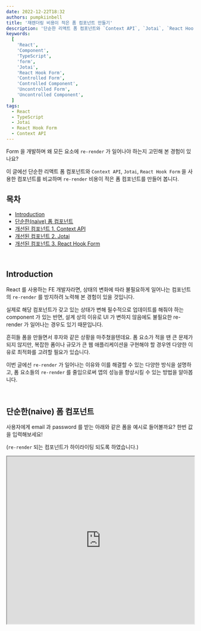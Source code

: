 ```yaml
---
date: 2022-12-22T18:32
authors: pumpkiinbell
title: '재렌더링 비용이 적은 폼 컴포넌트 만들기'
description: '단순한 리액트 폼 컴포넌트와 `Context API`, `Jotai`, `React Hook Form` 을 사용한 컴포넌트를 비교하며 `re-render` 비용이 적은 폼 컴포넌트를 만들어 봅니다.'
keywords:
  [
    'React',
    'Component',
    'TypeScript',
    'form',
    'Jotai',
    'React Hook Form',
    'Controlled Form',
    'Controlled Component',
    'Uncontrolled Form',
    'Uncontrolled Component',
  ]
tags:
  - React
  - TypeScript
  - Jotai
  - React Hook Form
  - Context API
---
```


Form 을 개발하며 왜 모든 요소에 `re-render` 가 일어나야 하는지 고민해 본 경험이 있나요?

이 글에선 단순한 리액트 폼 컴포넌트와 `Context API`, `Jotai`, `React Hook Form` 을 사용한 컴포넌트를 비교하며
`re-render` 비용이 적은 폼 컴포넌트를 만들어 봅니다.

<!--truncate-->

## 목차

- [Introduction](#Introduction)
- [단순한(naive) 폼 컴포넌트](#단순한naive-폼-컴포넌트)
- [개선된 컴포넌트 1. Context API](#개선된-컴포넌트-1-context-api)
- [개선된 컴포넌트 2. Jotai](#개선된-컴포넌트-2-jotai)
- [개선된 컴포넌트 3. React Hook Form](#개선된-컴포넌트-3-react-hook-form)

<br />

## Introduction

React 를 사용하는 FE 개발자라면,
상태의 변화에 따라 불필요하게 일어나는 컴포넌트의 `re-render` 를 방지하려 노력해 본 경험이 있을 것입니다.

실제로 해당 컴포넌트가 갖고 있는 상태가 변해 필수적으로 업데이트를 해줘야 하는 component 가 있는 반면,
설계 상의 이유로 UI 가 변하지 않음에도 불필요한 re-render 가 일어나는 경우도 있기 때문입니다.

흔히들 폼을 만들면서 후자와 같은 상황을 마주쳤을텐데요.
폼 요소가 적을 땐 큰 문제가 되지 않지만,
복잡한 폼이나 규모가 큰 웹 애플리케이션을 구현해야 할 경우엔
다양한 이유로 최적화를 고려할 필요가 있습니다.

이번 글에선 `re-render` 가 일어나는 이유와 이를 해결할 수 있는 다양한 방식을 설명하고,
폼 요소들의 `re-render` 를 줄임으로써 앱의 성능을 향상시킬 수 있는 방법을 알아봅니다.

<br />

## 단순한(naive) 폼 컴포넌트

사용자에게 email 과 password 를 받는 아래와 같은 폼을 예시로 들어볼까요? 한번 값을 입력해보세요!

(`re-render` 되는 컴포넌트가 하이라이팅 되도록 하였습니다.)

<iframe
  src="https://codesandbox.io/embed/jotai-form-reference-with-rr-qfxcfn?autoresize=1&fontsize=14&hidenavigation=1&module=%2Fsrc%2FBasicForm%2FBasicForm.tsx&initialpath=%2Fbasic&theme=dark"
  width="100%"
  height="450"
  title="jotai form reference with RR"
  allow="accelerometer; ambient-light-sensor; camera; encrypted-media; geolocation; gyroscope; hid; microphone; midi; payment; usb; vr; xr-spatial-tracking"
  sandbox="allow-forms allow-modals allow-popups allow-presentation allow-same-origin allow-scripts"
  style={{ marginBottom: '10px' }}
/>

<details>
<summary><b>위 폼 요소의 코드는 다음과 같습니다. (클릭)</b></summary>

```tsx
import React, { useState } from 'react';

import Form from '../components/Form';
import Input from '../components/Input';

type FormState = {
  email: string;
  password: string;
};

export default function BasicForm() {
  const [formState, setFormState] = useState<FormState>({
    email: '',
    password: '',
  });

  return (
    <Form
      onSubmit={(event: React.FormEvent<HTMLFormElement>) => {
        event.preventDefault();

        console.debug(formState);
      }}
    >
      <h1>Basic Form</h1>

      <Input
        type="text"
        placeholder="email"
        value={formState.email}
        onChange={(event) => {
          setFormState((prevState) => ({
            ...prevState,
            email: event.target.value,
          }));
        }}
      />

      <Input
        type="password"
        placeholder="password"
        value={formState.password}
        onChange={(event) => {
          setFormState((prevState) => ({
            ...prevState,
            password: event.target.value,
          }));
        }}
      />

      <button type="submit">Submit</button>
    </Form>
  );
}
```

</details>

<br />

입력란에 값을 입력해보면, 이메일만 값을 입력했는데 비밀번호란, 폼 전체가 `re-render` 됩니다.

사용자가 `<Input type=’email’ />` 인 요소에 값을 입력하면 setFormState 를 호출하고, 아래와 같은 일이 일어납니다.

_**`<Form />`**_

- `formState` 가 업데이트됩니다. state 가 변경되었으므로 re-render 됩니다.

_**`<Input type='email’ >`**_

- 부모 컴포넌트인 `<Form />` 이 re-render 되므로, 함께 re-render 됩니다.

_**`<Input type=’password’ >`**_

- 부모 컴포넌트인 `<Form />` 이 re-render 되므로, 함께 re-render 됩니다.

### 의문점

생각해보면, email 필드를 타이핑 할 때는 password 필드의 값은 그대로이므로 굳이 re-render 가 일어날 필요가 없습니다.
password 필드의 re-render 를 일으키지 않을 좋은 방법이 없을까요?

<br />

## 개선된 컴포넌트 1. Context API

위 폼을 [Context API](https://reactjs.org/docs/context.html) 를 사용해서 아래와 같이 개선하였습니다.

타이핑을 해보면, 아까와는 달리 한 필드가 다른 필드의 re-render 를 일으키지 않습니다.

<iframe
  src="https://codesandbox.io/embed/jotai-form-reference-with-rr-qfxcfn?fontsize=14&hidenavigation=1&initialpath=%2Fwith-context&module=%2Fsrc%2FBasicFormWithContext%2FBasicFormWithContext.tsx&theme=dark"
  width="100%"
  height="450"
  title="jotai form reference with RR"
  allow="accelerometer; ambient-light-sensor; camera; encrypted-media; geolocation; gyroscope; hid; microphone; midi; payment; usb; vr; xr-spatial-tracking"
  sandbox="allow-forms allow-modals allow-popups allow-presentation allow-same-origin allow-scripts"
  style={{ marginBottom: '10px' }}
/>

<details>
<summary>
  <b>위 폼 요소의 코드는 다음과 같습니다. (클릭)</b>
</summary>

코드량이 많아 CodeSandbox 에서 보시는 것을 추천합니다. [링크](https://codesandbox.io/s/jotai-form-reference-with-rr-qfxcfn?from-embed=&initialpath=/with-context&file=/src/BasicFormWithContext/BasicFormWithContext.tsx)

```tsx title="BasicFormWithContext.tsx"
import { FieldProvider } from './context/field';
import { FormProvider } from './context/form';
import EmailInput from './EmailInput';

import PasswordInput from './PasswordInput';

export default function BasicFormWithContext() {
  return (
    <FormProvider>
      <h1>Basic Form With Context</h1>

      <FieldProvider name="email">
        <EmailInput />
      </FieldProvider>

      <FieldProvider name="password">
        <PasswordInput />
      </FieldProvider>

      <button type="submit">Submit</button>
    </FormProvider>
  );
}
```

```tsx title="context/form.tsx"
import React, { createContext, useContext, useState } from 'react';
import Form from '../../components/Form';

export type FormState = {
  email: string;
  password: string;
};

const FormStateContext = createContext<FormState | null>(null);
const SetFormStateContext = createContext<React.Dispatch<React.SetStateAction<FormState>> | null>(null);

export function FormProvider({ children }: { children: React.ReactNode }) {
  const [state, setState] = useState<FormState>({
    email: '',
    password: '',
  });

  return (
    <FormStateContext.Provider value={state}>
      <SetFormStateContext.Provider value={setState}>
        <Form
          onSubmit={(event) => {
            event.preventDefault();
            console.debug(state);
          }}
        >
          {children}
        </Form>
      </SetFormStateContext.Provider>
    </FormStateContext.Provider>
  );
}

export function useFormStateContext() {
  const context = useContext(FormStateContext);

  if (context == null) {
    throw new Error(`Cannot find <FormStateContext.Provider>`);
  }

  return context;
}

export function useSetFormStateContext() {
  const context = useContext(SetFormStateContext);

  if (context == null) {
    throw new Error(`Cannot find <SetFormStateContext.Provider>`);
  }

  return context;
}
```

```tsx title="context/field.tsx"
import React, { createContext, useContext } from 'react';
import { FormState, useFormStateContext, useSetFormStateContext } from './form';

const FieldValueContext = createContext<string | null>(null);

export function FieldProvider({ name, children }: { name: keyof FormState; children: React.ReactNode }) {
  const formState = useFormStateContext();

  return <FieldValueContext.Provider value={formState[name]}>{children}</FieldValueContext.Provider>;
}

export function useFieldContext() {
  const fieldValue = useContext(FieldValueContext);
  const setFieldValue = useSetFormStateContext();

  if (fieldValue == null) {
    throw new Error(`Cannot find <FieldValueContext.Provider>`);
  }

  return [fieldValue, setFieldValue] as const;
}
```

```tsx title="EmailInput.tsx"
import Input from '../components/Input';
import { useFieldContext } from './context/field';

export default function EmailInput() {
  const [value, setValue] = useFieldContext();

  return (
    <Input
      type="text"
      placeholder="email"
      value={value}
      onChange={(event) => {
        setValue((prevState) => ({
          ...prevState,
          email: event.target.value,
        }));
      }}
    />
  );
}
```

```tsx title="PasswordInput.tsx"
import Input from '../components/Input';
import { useFieldContext } from './context/field';

export default function PasswordInput() {
  const [value, setValue] = useFieldContext();

  return (
    <Input
      type="password"
      placeholder="password"
      value={value}
      onChange={(event) => {
        setValue((prevState) => ({
          ...prevState,
          password: event.target.value,
        }));
      }}
    />
  );
}
```

</details>

### 개선 포인트 1. Context API 로 렌더링 범위 줄이기

Context API 를 사용하면 Provider 의 value 가 변경될 때,
이를 사용하는 컴포넌트가 re-render 가 됩니다.

이 점을 활용해서 email 과 password 의 state 를 분리하여 Provider 를 만들면,
email value 가 업데이트 될 땐 password value 를 Context 로 사용하는 컴포넌트는
re-render 가 되지 않을 것 같습니다!

함께 코드로 볼까요?

<br />

#### _FormProvider_

```tsx title="context/form.tsx"
export function FormProvider({ children }: { children: React.ReactNode }) {
  const [state, setState] = useState<FormState>({
    email: '',
    password: '',
  });

  return (
    <FormStateContext.Provider value={state}>
      <SetFormStateContext.Provider value={setState}>
        <Form
          onSubmit={(event) => {
            event.preventDefault();
            console.debug(state);
          }}
        >
          {children}
        </Form>
      </SetFormStateContext.Provider>
    </FormStateContext.Provider>
  );
}
```

최상단에 위치할 FormProvider 입니다.

**주목해야 할 점은, `FormStateContext` 와 `SetFormStateContext` 가 분리되어 있다는 점입니다.** 왜 굳이 분리해서 Provider 를 만들었을까요?

`<Context.Provider value={{ state, setState }}>` 처럼 함께 넘긴다고 생각해볼까요.

email 필드가 업데이트 될 때 password 필드는 값이 바뀌지 않지만, 업데이트는 해야하므로 `setState` 가 필요합니다.
이를 `state` 와 함께 value 에 넘기면 state 가 업데이트 될 때마다 reference 가 변경되게 됩니다.

즉, setState 만 필요함에도 re-render 를 일으키게 됩니다.

<br />

#### _FieldProvider_

```tsx title="context/field.tsx"
export function FieldProvider({ name, children }: { name: keyof FormState; children: React.ReactNode }) {
  const formState = useFormStateContext();

  return <FieldValueContext.Provider value={formState[name]}>{children}</FieldValueContext.Provider>;
}

// context/form.tsx
function useFormStateContext() {
  const context = useContext(FormStateContext);

  if (context == null) {
    throw new Error(`Cannot find <FormStateContext.Provider>`);
  }

  return context;
}
```

이제 `context/field.tsx` 의 `FieldProvider` 를 보겠습니다.

FieldProvider 는 FormProvider 에서 useContext 로 `FormStateContext.Provider` 를 통해 주입해주는 값을 가져옵니다.

이 중, Provider 로 제공할 값을 `name` prop 으로 인덱싱하여 `FieldValueContext.Provider` 로 주입하면
FieldValueContext 를 구독하는 쪽에선 `name` prop 과 관련 없는 요소는 업데이트 되도 `re-render` 가 일어나지 않을 것입니다!

<br />

#### _PasswordInput_

```tsx title="PasswordInput.tsx"
import Input from '../components/Input';
import { useFieldContext } from './context/field';

export default function PasswordInput() {
  const [value, setValue] = useFieldContext();

  return (
    <Input
      type="password"
      placeholder="password"
      value={value}
      onChange={(event) => {
        setValue((prevState) => ({
          ...prevState,
          password: event.target.value,
        }));
      }}
    />
  );
}

// context/field.tsx
export function useFieldContext() {
  const fieldValue = useContext(FieldValueContext);
  const setFieldValue = useSetFormStateContext();

  if (fieldValue == null) {
    throw new Error(`Cannot find <FieldValueContext.Provider>`);
  }

  return [fieldValue, setFieldValue] as const;
}
```

PasswordInput 은 FieldValueContext 를 통해 fieldValue 를 얻고,
SetFormStateContext 을 통해 주입된 setFieldValue 를 얻습니다.

<br />

### 개선 포인트 2. children 을 prop 으로 받아 렌더링 범위 줄이기

Context API 를 사용하더라도 부모 컴포넌트가 re-render 된다면 하위 컴포넌트는 re-render 됩니다.

**이는 children prop 으로 해결할 수 있습니다.**

```tsx
export function FormProvider({ children }: { children: React.ReactNode }) {
  const [state, setState] = useState<FormState>({
    email: '',
    password: '',
  });

  return (
    <FormStateContext.Provider value={state}>
      <SetFormStateContext.Provider value={setState}>
        <Form
          onSubmit={(event) => {
            event.preventDefault();
            console.debug(state);
          }}
        >
          {children}
        </Form>
      </SetFormStateContext.Provider>
    </FormStateContext.Provider>
  );
}
```

FormProvider 나 FieldProvider 는 children 으로 ReactNode 를 받고 있는데요.

FormProvider 가 state 가 변경될 때마다 re-render 되더라도 prop 에는 영향을 끼치지 않기 때문에,
children prop 으로 넘겨받은 ReactNode 는 re-render 를 일으키지 않습니다.

### 의문점

생각해보면, `<Form>` 도 굳이 re-render 를 일으킬 필요가 없지 않을까요? 입력할 때마다 폼 컴포넌트 UI 가 바뀐 건 아니니깐 말이예요.

`<Form>` 도 re-render 를 일으키지 않을 방법이 있을까요?

<br />

## 개선된 컴포넌트 2. Jotai

위 폼을 [Jotai](https://jotai.org/) 를 사용하여 개선하였습니다. ([recoil](https://recoiljs.org/) 을 사용해도 괜찮습니다.)

타이핑을 해보면, 아까와는 달리 `<Form>` 이 re-render 되지 않습니다.

<iframe
  src="https://codesandbox.io/embed/jotai-form-reference-with-rr-qfxcfn?fontsize=14&hidenavigation=1&initialpath=%2Fjotai&module=%2Fsrc%2FJotaiForm%2FJotaiForm.tsx&theme=dark"
  width="100%"
  height="450"
  title="jotai form reference with RR"
  allow="accelerometer; ambient-light-sensor; camera; encrypted-media; geolocation; gyroscope; hid; microphone; midi; payment; usb; vr; xr-spatial-tracking"
  sandbox="allow-forms allow-modals allow-popups allow-presentation allow-same-origin allow-scripts"
/>

<details>
<summary>
  <b>위 폼 요소의 코드는 다음과 같습니다. (클릭)</b>
</summary>

코드량이 많아 CodeSandbox 에서 보시는 것을 추천합니다. [링크](https://codesandbox.io/s/jotai-form-reference-with-rr-qfxcfn?from-embed=&initialpath=/jotai&file=/src/JotaiForm/JotaiForm.tsx)

```tsx title="JotaiForm.tsx"
import { FormProvider } from './context/form';

import EmailInput from './EmailInput';
import PasswordInput from './PasswordInput';

export default function JotaiForm() {
  return (
    <FormProvider>
      <h1>Jotai Form</h1>

      <EmailInput />

      <PasswordInput />

      <button type="submit">Submit</button>
    </FormProvider>
  );
}
```

```tsx title="context/form.tsx"
import { atom, PrimitiveAtom, useAtom } from 'jotai';
import { useAtomCallback } from 'jotai/utils';
import React, { createContext, useCallback, useContext, useMemo } from 'react';
import Form from '../../components/Form';

type FormState = {
  email: PrimitiveAtom<string>;
  password: PrimitiveAtom<string>;
};

const FormStateContext = createContext<FormState | null>(null);

export function FormProvider({ children }: { children: React.ReactNode }) {
  const formState = useMemo(() => ({ email: atom(''), password: atom('') }), []);

  const payloadAtom = useMemo(() => {
    return atom((get) => {
      return Object.fromEntries(
        Object.entries(formState).map(([key, value]) => {
          return [key, get(value)];
        }),
      );
    });
  }, [formState]);

  const handleSubmit = useAtomCallback(
    useCallback(
      (get, _, event: React.FormEvent<HTMLFormElement>) => {
        event.preventDefault();

        const payload = get(payloadAtom);

        console.debug(payload);
      },
      [payloadAtom],
    ),
  );

  return (
    <FormStateContext.Provider value={formState}>
      <Form onSubmit={handleSubmit}>{children}</Form>
    </FormStateContext.Provider>
  );
}

export function useFormFieldState(name: keyof FormState) {
  const context = useContext(FormStateContext);

  if (context == null) {
    throw new Error(`Cannot find <FormStateContext.Provider>`);
  }

  return useAtom(context[name]);
}
```

```tsx title="EmailInput.tsx"
import Input from '../components/Input';
import { useFormFieldState } from './context/form';

export default function EmailInput() {
  const [value, setFormState] = useFormFieldState('email');

  return (
    <Input
      type="text"
      placeholder="email"
      value={value}
      onChange={(event) => {
        setFormState(event.target.value);
      }}
    />
  );
}
```

```tsx title="PasswordInput.tsx"
import Input from '../components/Input';
import { useFormFieldState } from './context/form';

export default function PasswordInput() {
  const [value, setFormState] = useFormFieldState('password');

  return (
    <Input
      type="password"
      placeholder="password"
      value={value}
      onChange={(event) => {
        setFormState(event.target.value);
      }}
    />
  );
}
```

</details>

이 글은 Jotai 에 대한 자세한 설명은 하지 않을 것이지만,
원활한 이해를 위해 가벼운 설명을 하자면 아래와 같습니다.

- [atom](https://jotai.org/docs/api/core#atom) function 을 호출하여 state 를 얻을 수 있는 atom 을 생성할 수 있습니다.
- atom 은 state 가 update 되더라도 re-render 를 일으키지 않습니다.
- useAtom(atom), useAtomValue(atom) 같은 훅을 사용하면, state 를 얻을 수 있으며
  해당 훅을 호출한 컴포넌트는 re-render 됩니다.

<br />

### 개선 포인트 1. Context API + Jotai

이전과 동일하게 Context API 를 사용하고, value 로 jotai atom 을 주입할 것입니다.

```tsx title="context/form.tsx"
export function FormProvider({ children }: { children: React.ReactNode }) {
  const formState = { email: atom(''), password: atom('') };

  const payloadAtom = useMemo(() => {
    return atom((get) => {
      return Object.fromEntries(
        Object.entries(formState).map(([key, value]) => {
          return [key, get(value)];
        }),
      );
    });
  }, [formState]);

  return (
    <FormStateContext.Provider value={formState}>
      <Form onSubmit={handleSubmit}>{children}</Form>
    </FormStateContext.Provider>
  );
}
```

formState 에서 각 필드마다 atom 을 생성해줍니다.
해당 atom 들은 각 필드에서 Context 를 통해 넘겨 받아 각자의 atom 을 업데이트 할 것입니다.

`payloadAtom` 은 [derived atom](https://jotai.org/docs/guides/composing-atoms#basic-derived-atoms) 입니다.
formState 에서 property value 로 갖고 있는 atom 들을 기반으로 만들어진 atom 이며,
각 필드에서 atom 을 업데이트 하면 `payloadAtom` 과 매핑된 state 도 업데이트 됩니다.
그러나, re-render 를 일으키지 않습니다.

또한, payloadAtom 이 오로지 formState 의 atom 으로부터 update 될 수 있도록 하기 위해
`write` function 이 없는 `read-only atom` 으로 만듭니다.

```tsx title="PasswordInput.tsx"
import Input from '../components/Input';
import { useFormFieldState } from './context/form';

export default function PasswordInput() {
  const [value, setFormState] = useFormFieldState('password');

  return (
    <Input
      type="password"
      placeholder="password"
      value={value}
      onChange={(event) => {
        setFormState(event.target.value);
      }}
    />
  );
}

// context/form.tsx

export function useFormFieldState(name: keyof FormState) {
  const context = useContext(FormStateContext);

  if (context == null) {
    throw new Error(`Cannot find <FormStateContext.Provider>`);
  }

  return useAtom(context[name]);
}
```

각 Form 필드 컴포넌트는 `useContext` 를 호출하여 formState 를 얻고,
이를 name 으로 인덱싱하여 자신이 업데이트 해야 할 atom 을 얻습니다.
그리고 이를 useAtom 을 호출하여 값과 업데이트 함수를 얻습니다.

<br />

### 개선 포인트 2. useAtomCallback

위와 같이 작성한들, submit 을 위해 `useAtom(payloadAtom)` 을 호출하면
payloadAtom 이 매핑된 상태가 업데이트 될 때마다 FormProvider 는 re-render 가 될 것이고,
Form 태그는 부모인 FormProvider 에 의해 re-render 를 일으킬 것입니다.

이 점은 [useAtomCallback](https://jotai.org/docs/utils/use-atom-callback) 을 사용하여 해결할 수 있습니다.

useAtomCallback 은 callback 함수를 받아
**해당 함수가 atom 을 구독하지 않고**
상태를 asynchronous 하게 읽을 수 있습니다.

```tsx title="context/form.tsx"
// ...
const handleSubmit = useAtomCallback(
  useCallback(
    (get, _, event: React.FormEvent<HTMLFormElement>) => {
      event.preventDefault();

      const payload = get(payloadAtom);

      console.debug(payload);
    },
    [payloadAtom],
  ),
);

// ...
```

위와 같이 작성하면, payloadAtom 이 업데이트 되어도
이를 구독하지 않으므로 re-render 를 일으키지 않으며 동시에 payloadAtom 값으로 다루어 절차를 처리할 수 있는 함수를 작성할 수 있습니다.

<br />

## 개선된 컴포넌트 3. React Hook Form

위 폼을 [Uncontrolled Component](https://reactjs.org/docs/uncontrolled-components.html) 로 작성할 수도 있습니다!

Uncontrolled Component 는 form data 를 리액트 컴포넌트에서 다루는 것이 아닌,
DOM 에 내장된 데이터를 이용해 다루게 됩니다.

Uncontrolled Component 를 그냥 `useRef` 등으로 사용하기엔 여러 부차적인 작업들이 필요해서,
[React Hook Form](https://react-hook-form.com/) 이라는 라이브러리의 도움을 받아 작성해보도록 하겠습니다.

<iframe
  src="https://codesandbox.io/embed/jotai-form-reference-with-rr-qfxcfn?fontsize=14&hidenavigation=1&initialpath=%2Freact-hook-form&module=%2Fsrc%2FRHFForm%2FRHFForm.tsx&theme=dark"
  width="100%"
  height="450"
  title="jotai form reference with RR"
  allow="accelerometer; ambient-light-sensor; camera; encrypted-media; geolocation; gyroscope; hid; microphone; midi; payment; usb; vr; xr-spatial-tracking"
  sandbox="allow-forms allow-modals allow-popups allow-presentation allow-same-origin allow-scripts"
/>

<details>
<summary>
  <b>위 폼 요소의 코드는 다음과 같습니다. (클릭)</b>
</summary>

CodeSandbox [링크](https://codesandbox.io/s/jotai-form-reference-with-rr-qfxcfn?from-embed=&initialpath=/react-hook-form&file=/src/RHFForm/RHFForm.tsx)

```tsx title="RHFForm.tsx"
import { Controller, useForm } from 'react-hook-form';
import Form from '../components/Form';
import Input from '../components/Input';

export default function RHFForm() {
  const { control, handleSubmit } = useForm();

  return (
    <Form onSubmit={handleSubmit(console.debug)}>
      <h1>RHF Form</h1>

      <Controller
        control={control}
        defaultValue=""
        name="email"
        render={({ field }) => <Input type="text" placeholder="email" value={field.value} onChange={field.onChange} />}
      />

      <Controller
        control={control}
        defaultValue=""
        name="password"
        render={({ field }) => (
          <Input type="password" placeholder="password" value={field.value} onChange={field.onChange} />
        )}
      />

      <button type="submit">Submit</button>
    </Form>
  );
}
```

</details>

React Hook Form 은 폼 요소들을 [Uncontrolled Component](https://reactjs.org/docs/uncontrolled-components.html) 로 구성할 수 있으며,
폼을 위한 다양한 유틸 요소들을 제공해줍니다.

`<Input />` 은 Controlled Component 이므로, 이를 핸들링하기 위해
React Hook Form 에서 제공해주는 [Controller](https://react-hook-form.com/api/usecontroller/controller/#main) 를 사용합니다.

이후 [handleSubmit](https://react-hook-form.com/api/useform/handlesubmit) 을 활용해 submit 이벤트에 대응할 수 있습니다.

<br />

## 정리

사실 React 는 이미 Virtual DOM 과 같은 내장 기술을 활용해 최적화를 하고 있으므로,
소규모 앱에선 이를 크게 신경 쓸 필요는 없다고 생각합니다.

그러나 잦은 `re-render` 로 인한 유저 반응성 저해나 Side Effect 로 고민을 하고 계신다면,
언급한 다양한 기술을 활용해 이를 해소 할 수 있다고 생각합니다.
